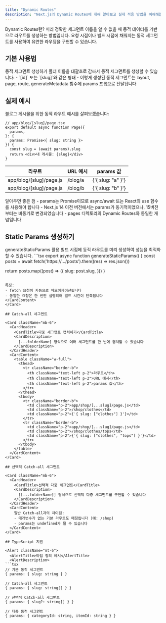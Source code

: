```yaml
---
title: "Dynamic Routes"
description: "Next.js의 Dynamic Routes에 대해 알아보고 실제 적용 방법을 이해해봅시다"
---
```



<Card className="mb-6">
  <CardHeader>
    <CardTitle>Dynamic Routes란?</CardTitle>
    <CardDescription>
      미리 정확한 세그먼트 이름을 알 수 없을 때 동적 데이터를 기반으로 라우트를 생성하는 방법입니다.
    </CardDescription>
  </CardHeader>
  <CardContent>
    요청 시점이나 빌드 시점에 채워지는 동적 세그먼트를 사용하여 유연한 라우팅을 구현할 수 있습니다.
  </CardContent>
</Card>

## 기본 사용법

<Card className="mb-6">
  <CardHeader>
    <CardTitle>동적 세그먼트 생성하기</CardTitle>
  </CardHeader>
  <CardContent>
    폴더 이름을 대괄호로 감싸서 동적 세그먼트를 생성할 수 있습니다:
    - `[id]` 또는 `[slug]`와 같은 형태
    - 이렇게 생성된 동적 세그먼트는 layout, page, route, generateMetadata 함수에 params 프롭으로 전달됩니다
  </CardContent>
</Card>

## 실제 예시

블로그 게시물을 위한 동적 라우트 예시를 살펴보겠습니다:

```tsx
// app/blog/[slug]/page.tsx
export default async function Page({
  params,
}: {
  params: Promise<{ slug: string }>
}) {
  const slug = (await params).slug
  return <div>내 게시물: {slug}</div>
}
```

<Card className="mt-4">
  <CardContent>
    <table className="w-full">
      <thead>
        <tr className="border-b">
          <th className="text-left p-2">라우트</th>
          <th className="text-left p-2">URL 예시</th>
          <th className="text-left p-2">params 값</th>
        </tr>
      </thead>
      <tbody>
        <tr className="border-b">
          <td className="p-2">app/blog/[slug]/page.js</td>
          <td className="p-2">/blog/a</td>
          <td className="p-2">{'{ slug: "a" }'}</td>
        </tr>
        <tr className="border-b">
          <td className="p-2">app/blog/[slug]/page.js</td>
          <td className="p-2">/blog/b</td>
          <td className="p-2">{'{ slug: "b" }'}</td>
        </tr>
      </tbody>
    </table>
  </CardContent>
</Card>

<Alert className="mt-6">
  <AlertTitle>알아두면 좋은 점</AlertTitle>
  <AlertDescription>
    - params는 Promise이므로 async/await 또는 React의 use 함수를 사용해야 합니다
    - Next.js 14 이전 버전에서는 params가 동기적이었으나, 15버전부터는 비동기로 변경되었습니다
    - pages 디렉토리의 Dynamic Routes와 동일한 개념입니다
  </AlertDescription>
</Alert>

## Static Params 생성하기

<Card className="mb-6">
  <CardHeader>
    <CardTitle>generateStaticParams 활용</CardTitle>
    <CardDescription>
      빌드 시점에 동적 라우트를 미리 생성하여 성능을 최적화할 수 있습니다.
    </CardDescription>
  </CardHeader>
  <CardContent>
```tsx
export async function generateStaticParams() {
  const posts = await fetch('https://.../posts').then((res) => res.json())
 
  return posts.map((post) => ({
    slug: post.slug,
  }))
}
```

특징:
- fetch 요청이 자동으로 메모이제이션됩니다
- 동일한 요청은 한 번만 실행되어 빌드 시간이 단축됩니다
</CardContent>
</Card>

## Catch-all 세그먼트

<Card className="mb-6">
  <CardHeader>
    <CardTitle>다중 세그먼트 캡처하기</CardTitle>
    <CardDescription>
      [...folderName] 형식으로 여러 세그먼트를 한 번에 캡처할 수 있습니다
    </CardDescription>
  </CardHeader>
  <CardContent>
    <table className="w-full">
      <thead>
        <tr className="border-b">
          <th className="text-left p-2">라우트</th>
          <th className="text-left p-2">URL 예시</th>
          <th className="text-left p-2">params 값</th>
        </tr>
      </thead>
      <tbody>
        <tr className="border-b">
          <td className="p-2">app/shop/[...slug]/page.js</td>
          <td className="p-2">/shop/clothes</td>
          <td className="p-2">{'{ slug: ["clothes"] }'}</td>
        </tr>
        <tr className="border-b">
          <td className="p-2">app/shop/[...slug]/page.js</td>
          <td className="p-2">/shop/clothes/tops</td>
          <td className="p-2">{'{ slug: ["clothes", "tops"] }'}</td>
        </tr>
      </tbody>
    </table>
  </CardContent>
</Card>

## 선택적 Catch-all 세그먼트

<Card className="mb-6">
  <CardHeader>
    <CardTitle>선택적 다중 세그먼트</CardTitle>
    <CardDescription>
      [[...folderName]] 형식으로 선택적 다중 세그먼트를 구현할 수 있습니다
    </CardDescription>
  </CardHeader>
  <CardContent>
    일반 Catch-all과의 차이점:
    - 매개변수가 없는 기본 라우트도 매칭됩니다 (예: /shop)
    - params는 undefined가 될 수 있습니다
  </CardContent>
</Card>

## TypeScript 지원

<Alert className="mt-6">
  <AlertTitle>타입 정의 예시</AlertTitle>
  <AlertDescription>
```tsx
// 기본 동적 세그먼트
{ params: { slug: string } }

// Catch-all 세그먼트
{ params: { slug: string[] } }

// 선택적 Catch-all 세그먼트
{ params: { slug?: string[] } }

// 다중 동적 세그먼트
{ params: { categoryId: string, itemId: string } }
```
  </AlertDescription>
</Alert>